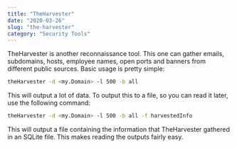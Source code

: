 ```yaml
---
title: "TheHarvester"
date: "2020-03-26"
slug: "the-harvester"
category: "Security Tools"
---
```

 
 TheHarvester is another reconnaissance tool. This one can gather emails, subdomains, hosts, employee names, open ports and banners from different public sources. Basic usage is pretty simple:

 ```bash
 theHarvester -d <my.Domain> -l 500 -b all
 ```

 This will output a lot of data. To output this to a file, so you can read it later, use the following command: 

 ```bash
 theHarvester -d <my.Domain> -l 500 -b all -f harvestedInfo
 ```

 This will output a file containing the information that TheHarvester gathered in an SQLite file. This makes reading the outputs fairly easy. 